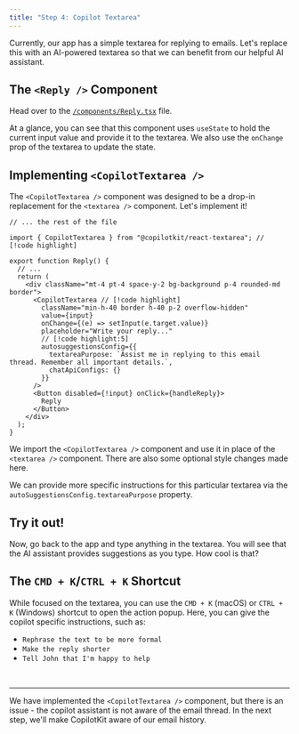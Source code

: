 ```yaml
---
title: "Step 4: Copilot Textarea"
---
```


Currently, our app has a simple textarea for replying to emails. Let's replace this with an AI-powered textarea so that we can benefit from our helpful AI assistant.

## The `<Reply />` Component

Head over to the [`/components/Reply.tsx`](https://github.com/CopilotKit/example-textarea/blob/base-start-here/components/Reply.tsx) file.

At a glance, you can see that this component uses `useState` to hold the current input value and provide it to the textarea. We also use the `onChange` prop of the textarea to update the state.

## Implementing `<CopilotTextarea />`

The `<CopilotTextarea />` component was designed to be a drop-in replacement for the `<textarea />` component. Let's implement it!

```tsx title="components/Reply.tsx"
// ... the rest of the file

import { CopilotTextarea } from "@copilotkit/react-textarea"; // [!code highlight]

export function Reply() {
  // ...
  return (
    <div className="mt-4 pt-4 space-y-2 bg-background p-4 rounded-md border">
      <CopilotTextarea // [!code highlight]
        className="min-h-40 border h-40 p-2 overflow-hidden"
        value={input}
        onChange={(e) => setInput(e.target.value)}
        placeholder="Write your reply..."
        // [!code highlight:5]
        autosuggestionsConfig={{
          textareaPurpose: `Assist me in replying to this email thread. Remember all important details.`,
          chatApiConfigs: {}
        }}
      />
      <Button disabled={!input} onClick={handleReply}>
        Reply
      </Button>
    </div>
  );
}
```

We import the `<CopilotTextarea />` component and use it in place of the `<textarea />` component. There are also some optional style changes made here.

We can provide more specific instructions for this particular textarea via the `autoSuggestionsConfig.textareaPurpose` property.

## Try it out!

Now, go back to the app and type anything in the textarea. You will see that the AI assistant provides suggestions as you type. How cool is that?

## The `CMD + K`/`CTRL + K` Shortcut

While focused on the textarea, you can use the `CMD + K` (macOS) or `CTRL + K` (Windows) shortcut to open the action popup. Here, you can give the copilot specific instructions, such as:

- `Rephrase the text to be more formal`
- `Make the reply shorter`
- `Tell John that I'm happy to help`

<br />
<hr />

We have implemented the `<CopilotTextarea />` component, but there is an issue - the copilot assistant is not aware of the email thread. In the next step, we'll make CopilotKit aware of our email history.
